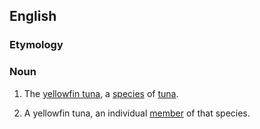 ==English==

===Etymology===
{{compound|yellow|fin}}

===Noun===
{{en-noun|s|-}}
#{{uncountable}} The [[yellowfin tuna]], a [[species]] of [[tuna]].
#{{countable}} A yellowfin tuna, an individual [[member]] of that species.